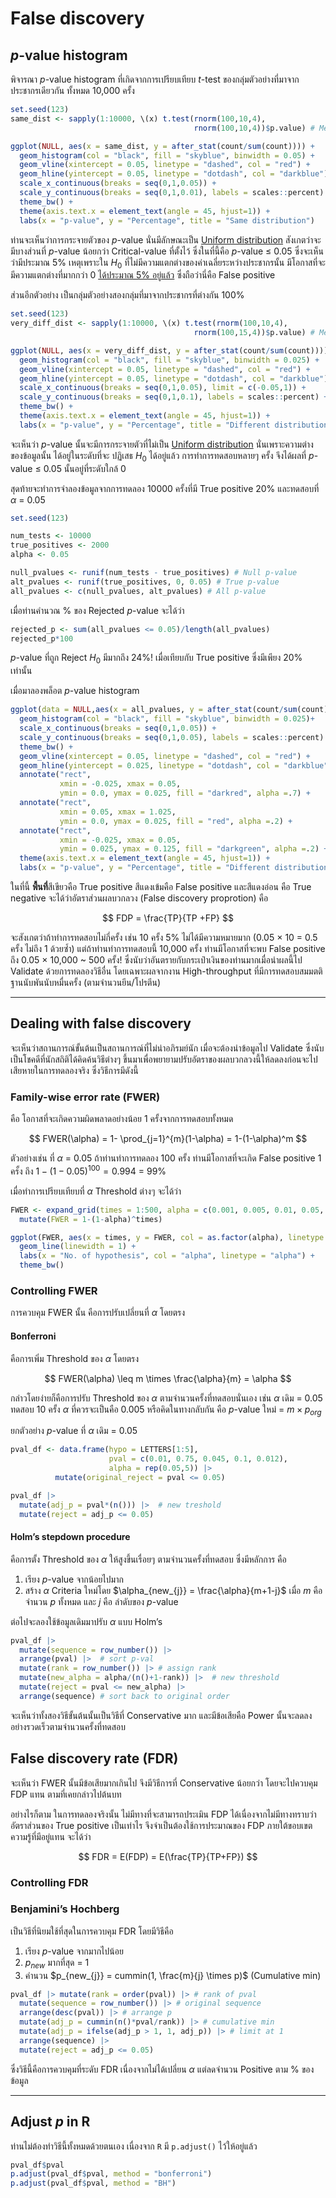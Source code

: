 # False discovery

## $p$-value histogram

พิจารณา $p$-value histogram ที่เกิดจากการเปรียบเทียบ $t$-test ของกลุ่มตัวอย่างที่มาจากประชากรเดียวกัน ทั้งหมด 10,000 ครั้ง

```r
set.seed(123)
same_dist <- sapply(1:10000, \(x) t.test(rnorm(100,10,4), 
                                         rnorm(100,10,4))$p.value) # Mean 10 vs 10
```

```r
ggplot(NULL, aes(x = same_dist, y = after_stat(count/sum(count)))) + 
  geom_histogram(col = "black", fill = "skyblue", binwidth = 0.05) +
  geom_vline(xintercept = 0.05, linetype = "dashed", col = "red") +
  geom_hline(yintercept = 0.05, linetype = "dotdash", col = "darkblue") + 
  scale_x_continuous(breaks = seq(0,1,0.05)) + 
  scale_y_continuous(breaks = seq(0,1,0.01), labels = scales::percent) +
  theme_bw() +
  theme(axis.text.x = element_text(angle = 45, hjust=1)) +
  labs(x = "p-value", y = "Percentage", title = "Same distribution")
```

ท่านจะเห็นว่าการกระจายตัวของ $p$-value นั่นมีลักษณะเป็น [Uniform distribution](#unif-dist) สังเกตว่าจะมีบางส่วนที่ $p$-value น้อยกว่า Critical-value ที่ตั้งไว้ ซึ่งในที่นี้คือ $p$-value $\leq$ 0.05 ซึ่งจะเห็นว่ามีประมาณ 5% เหตุเพราะใน $H_{0}$ ที่ไม่มีความแตกต่างของค่าเฉลี่ยระหว่างประชากรนั้น มีโอกาสที่จะมีความแตกต่างที่มากกว่า 0 [ได้ประมาณ 5% อยู่แล้ว](#p-crit) ซึ่งถือว่านี่คือ False positive

ส่วนอีกตัวอย่าง เป็นกลุ่มตัวอย่างสองกลุ่มที่มาจากประชากรที่ต่างกัน 100%

```r
set.seed(123)
very_diff_dist <- sapply(1:10000, \(x) t.test(rnorm(100,10,4), 
                                         rnorm(100,15,4))$p.value) # Mean 10 vs 15
```

```r
ggplot(NULL, aes(x = very_diff_dist, y = after_stat(count/sum(count)))) + 
  geom_histogram(col = "black", fill = "skyblue", binwidth = 0.025) +
  geom_vline(xintercept = 0.05, linetype = "dashed", col = "red") +
  geom_hline(yintercept = 0.05, linetype = "dotdash", col = "darkblue") + 
  scale_x_continuous(breaks = seq(0,1,0.05), limit = c(-0.05,1)) + 
  scale_y_continuous(breaks = seq(0,1,0.1), labels = scales::percent) +
  theme_bw() +
  theme(axis.text.x = element_text(angle = 45, hjust=1)) +
  labs(x = "p-value", y = "Percentage", title = "Different distribution")
```

จะเห็นว่า $p$-value นั้นจะมีการกระจายตัวที่ไม่เป็น [Uniform distribution](#unif-dist) นั่นเพราะความต่างของข้อมูลนั้น ได้อยู่ในระดับที่จะ ปฏิเสธ $H_{0}$ ได้อยู่แล้ว การทำการทดสอบหลายๆ ครั้ง จึงได้ผลที่ $p$-value $\leq$ 0.05 นั้นอยู่ที่ระดับใกล้ 0

สุดท้ายจะทำการจำลองข้อมูลจากการทดลอง 10000 ครั้งที่มี True positive 20% และทดสอบที่ $\alpha$ = 0.05

```r
set.seed(123)

num_tests <- 10000
true_positives <- 2000
alpha <- 0.05  

null_pvalues <- runif(num_tests - true_positives) # Null p-value
alt_pvalues <- runif(true_positives, 0, 0.05) # True p-value
all_pvalues <- c(null_pvalues, alt_pvalues) # All p-value
```

เมื่อท่านคำนวณ % ของ Rejected $p$-value จะได้ว่า

```r
rejected_p <- sum(all_pvalues <= 0.05)/length(all_pvalues)
rejected_p*100
```

$p$-value ที่ถูก Reject $H_{0}$ มีมากถึง 24%! เมื่อเทียบกับ True positive ซึ่งมีเพียง 20% เท่านั้น

เมื่อมาลองพล็อต $p$-value histogram

```r
ggplot(data = NULL,aes(x = all_pvalues, y = after_stat(count/sum(count)))) + 
  geom_histogram(col = "black", fill = "skyblue", binwidth = 0.025)+
  scale_x_continuous(breaks = seq(0,1,0.05)) + 
  scale_y_continuous(breaks = seq(0,1,0.05), labels = scales::percent) +
  theme_bw() +
  geom_vline(xintercept = 0.05, linetype = "dashed", col = "red") +
  geom_hline(yintercept = 0.025, linetype = "dotdash", col = "darkblue") + 
  annotate("rect",
           xmin = -0.025, xmax = 0.05, 
           ymin = 0.0, ymax = 0.025, fill = "darkred", alpha =.7) +
  annotate("rect",
           xmin = 0.05, xmax = 1.025, 
           ymin = 0.0, ymax = 0.025, fill = "red", alpha =.2) +
  annotate("rect",
           xmin = -0.025, xmax = 0.05, 
           ymin = 0.025, ymax = 0.125, fill = "darkgreen", alpha =.2) +
  theme(axis.text.x = element_text(angle = 45, hjust=1)) +
  labs(x = "p-value", y = "Percentage", title = "Different distribution")

```

ในที่นี้ **พื้นที่**สีเขียวคือ True positive สีแดงเข้มคือ False positive และสีแดงอ่อน คือ True negative จะได้ว่าอัตราส่วนผลบวกลวง (False discovery proprotion) คือ

$$
FDP = \frac{TP}{TP +FP}
$$

จะสังเกตว่าถ้าทำการทดสอบไม่กี่ครั้ง เช่น 10 ครั้ง 5% ไม่ได้มีความหมายมาก (0.05 $\times$ 10 = 0.5 ครั้ง ไม่ถึง 1 ด้วยซ้ำ) แต่ถ้าท่านทำการทดสอบนี้ 10,000 ครั้ง ท่านมีโอกาสที่จะพบ False positive ถึง 0.05 $\times$ 10,000 \~ 500 ครั้ง! ซึ่งนับว่าอันตรายกับกระเป๋าเงินของท่านมากเมื่อนำผลนี้ไป Validate ด้วยการทดลองวิธีอื่น โดยเฉพาะผลจากงาน High-throughput ที่มีการทดสอบสมมตติฐานนับพันนับหมื่นครั้ง (ตามจำนวนยีน/โปรตีน)

------------------------------------------------------------------------

## Dealing with false discovery

จะเห็นว่าสถานการณ์ขั้นต้นเป็นสถานการณ์ที่ไม่น่าอภิรมย์นัก เมื่อจะต้องนำข้อมูลไป Validate ซึ่งนับเป็นโชคดีที่นักสถิติได้คิดค้นวิธีต่างๆ ขึ้นมาเพื่อพยายามปรับอัตราของผลบวกลวงนี้ให้ลดลงก่อนจะไปเสียหายในการทดลองจริง ซึ่งวิธีการมีดังนี้

### Family-wise error rate (FWER)

คือ โอกาสที่จะเกิดความผิดพลาดอย่างน้อย 1 ครั้งจากการทดสอบทั้งหมด

$$
FWER(\alpha) = 1- \prod_{j=1}^{m}(1-\alpha) = 1-(1-\alpha)^m
$$

ตัวอย่างเช่น ที่ $\alpha$ = 0.05 ถ้าท่านทำการทดลอง 100 ครั้ง ท่านมีโอกาสที่จะเกิด False positive 1 ครั้ง ถึง $1-(1-0.05)^{100} = 0.994$ = 99%

เมื่อทำการเปรียบเทียบที่ $\alpha$ Threshold ต่างๆ จะได้ว่า

```r
FWER <- expand_grid(times = 1:500, alpha = c(0.001, 0.005, 0.01, 0.05, 0.1)) |> 
  mutate(FWER = 1-(1-alpha)^times)

ggplot(FWER, aes(x = times, y = FWER, col = as.factor(alpha), linetype = as.factor(alpha))) + 
  geom_line(linewidth = 1) +
  labs(x = "No. of hypothesis", col = "alpha", linetype = "alpha") +
  theme_bw()
```

### Controlling FWER

การควบคุม FWER นั้น คือการปรับเปลี่ยนที่ $\alpha$ โดยตรง

#### Bonferroni

คือการเพิ่ม Threshold ของ $\alpha$ โดยตรง

$$
FWER(\alpha) \leq m \times \frac{\alpha}{m} = \alpha
$$

กล่าวโดยง่ายก็คือการปรับ Threshold ของ $\alpha$ ตามจำนวนครั้งที่ทดสอบนั่นเอง เช่น $\alpha$ เดิม = 0.05 ทดสอบ 10 ครั้ง $\alpha$ ที่ควรจะเป็นคือ 0.005 หรือคิดในทางกลับกัน คือ $p$-value ใหม่ = $m \times p_{org}$

ยกตัวอย่าง $p$-value ที่ $\alpha$ เดิม = 0.05

```r
pval_df <- data.frame(hypo = LETTERS[1:5], 
                      pval = c(0.01, 0.75, 0.045, 0.1, 0.012), 
                      alpha = rep(0.05,5)) |> 
          mutate(original_reject = pval <= 0.05)

pval_df |> 
  mutate(adj_p = pval*(n())) |>  # new treshold
  mutate(reject = adj_p <= 0.05)
```

#### Holm's stepdown procedure

คือการตั้ง Threshold ของ $\alpha$ ให้สูงขึ้นเรื่อยๆ ตามจำนวนครั้งที่ทดสอบ ซึ่งมีหลักการ คือ

1.  เรียง $p$-value จากน้อยไปมาก
2.  สร้าง $\alpha$ Criteria ใหม่โดย $\alpha_{new_{j}} = \frac{\alpha}{m+1-j}$ เมื่อ $m$ คือ จำนวน $p$ ทั้งหมด และ $j$ คือ ลำดับของ $p$-value

ต่อไปจะลองใช้ข้อมูลเดิมมาปรับ $\alpha$ แบบ Holm's

```r
pval_df |> 
  mutate(sequence = row_number()) |> 
  arrange(pval) |>  # sort p-val
  mutate(rank = row_number()) |> # assign rank
  mutate(new_alpha = alpha/(n()+1-rank)) |>  # new threshold
  mutate(reject = pval <= new_alpha) |> 
  arrange(sequence) # sort back to original order
```

จะเห็นว่าทั้งสองวิธีขั้นต้นนั้นเป็นวิธีที่ Conservative มาก และมีข้อเสียคือ Power นั้นจะลดลงอย่างรวดเร็วตามจำนวนครั้งที่ทดสอบ

## False discovery rate (FDR)

จะเห็นว่า FWER นั้นมีข้อเสียมากเกินไป จึงมีวิธีการที่ Conservative น้อยกว่า โดยจะไปควบคุม FDP แทน ตามที่เคยกล่าวไปต้นบท

อย่างไรก็ตาม ในการทดลองจริงนั้น ไม่มีทางที่จะสามารถประเมิน FDP ได้เนื่องจากไม่มีทางทราบว่า อัตราส่วนของ True positive เป็นเท่าไร จึงจำเป็นต้องใช้การประมาณของ FDP ภายใต้ขอบเขตความรู้ที่มีอยู่แทน จะได้ว่า

$$
FDR = E(FDP) = E(\frac{TP}{TP+FP})
$$

### Controlling FDR

### Benjamini's Hochberg

เป็นวิธีที่นิยมใช้ที่สุดในการควบคุม FDR โดยมีวิธีคือ

1.  เรียง $p$-value จากมากไปน้อย
2.  $p_{new}$ มากที่สุด = 1
3.  คำนวน $p_{new_{j}} = cummin(1, \frac{m}{j} \times p)$ (Cumulative min)

```r
pval_df |> mutate(rank = order(pval)) |> # rank of pval
  mutate(sequence = row_number()) |> # original sequence
  arrange(desc(pval)) |> # arrange p
  mutate(adj_p = cummin(n()*pval/rank)) |> # cumulative min
  mutate(adj_p = ifelse(adj_p > 1, 1, adj_p)) |> # limit at 1
  arrange(sequence) |> 
  mutate(reject = adj_p <= 0.05)
```

ซึ่งวิธีนี้คือการควบคุมที่ระดับ FDR เนื่องจากไม่ได้เปลี่ยน $\alpha$ แต่ลดจำนวน Positive ตาม % ของข้อมูล

------------------------------------------------------------------------

## Adjust $p$ in R

ท่านไม่ต้องทำวิธีนี้ทั้งหมดด้วยตนเอง เนื่องจาก `R` มี `p.adjust()` ไว้ให้อยู่แล้ว

```r
pval_df$pval
p.adjust(pval_df$pval, method = "bonferroni") 
p.adjust(pval_df$pval, method = "BH")
```
